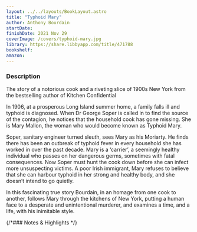 ```yaml
---
layout: ../../layouts/BookLayout.astro
title: "Typhoid Mary"
author: Anthony Bourdain
startDate:
finishDate: 2021 Nov 29
coverImage: /covers/typhoid-mary.jpg
library: https://share.libbyapp.com/title/471788
bookshelf:
amazon:
---
```


<ReadingTime
  startDate  = {frontmatter.startDate}
  finishDate = {frontmatter.finishDate}
/>

### Description
The story of a notorious cook and a riveting slice of 1900s New York from the bestselling author of Kitchen Confidential

In 1906, at a prosperous Long Island summer home, a family falls ill and typhoid is diagnosed. When Dr George Soper is called in to find the source of the contagion, he notices that the household cook has gone missing. She is Mary Mallon, the woman who would become known as Typhoid Mary.

Soper, sanitary engineer turned sleuth, sees Mary as his Moriarty. He finds there has been an outbreak of typhoid fever in every household she has worked in over the past decade. Mary is a ‘carrier’, a seemingly healthy individual who passes on her dangerous germs, sometimes with fatal consequences. Now Soper must hunt the cook down before she can infect more unsuspecting victims. A poor Irish immigrant, Mary refuses to believe that she can harbour typhoid in her strong and healthy body, and she doesn’t intend to go quietly.

In this fascinating true story Bourdain, in an homage from one cook to another, follows Mary through the kitchens of New York, putting a human face to a desperate and unintentional murderer, and examines a time, and a life, with his inimitable style.

{/*### Notes & Highlights */}

<Fragment slot="buy">
  <BuyBook
    library   = {frontmatter.library}
    bookshelf = {frontmatter.bookshelf}
    amazon    = {frontmatter.amazon}
  />
</Fragment>
